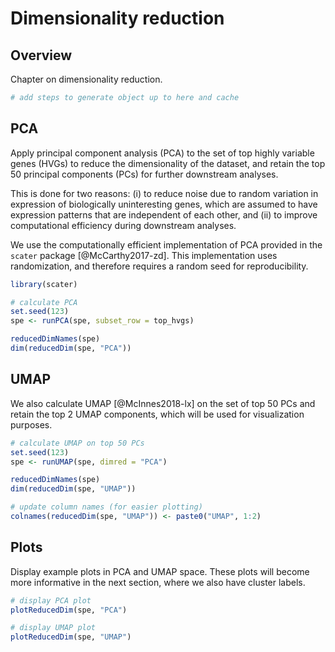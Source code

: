 # Dimensionality reduction {#dimensionality_reduction}


## Overview

Chapter on dimensionality reduction.

```r
# add steps to generate object up to here and cache
```



## PCA

Apply principal component analysis (PCA) to the set of top highly variable genes (HVGs) to reduce the dimensionality of the dataset, and retain the top 50 principal components (PCs) for further downstream analyses.

This is done for two reasons: (i) to reduce noise due to random variation in expression of biologically uninteresting genes, which are assumed to have expression patterns that are independent of each other, and (ii) to improve computational efficiency during downstream analyses.

We use the computationally efficient implementation of PCA provided in the `scater` package [@McCarthy2017-zd]. This implementation uses randomization, and therefore requires a random seed for reproducibility.

```r
library(scater)

# calculate PCA
set.seed(123)
spe <- runPCA(spe, subset_row = top_hvgs)

reducedDimNames(spe)
dim(reducedDim(spe, "PCA"))
```



## UMAP

We also calculate UMAP [@McInnes2018-lx] on the set of top 50 PCs and retain the top 2 UMAP components, which will be used for visualization purposes.

```r
# calculate UMAP on top 50 PCs
set.seed(123)
spe <- runUMAP(spe, dimred = "PCA")

reducedDimNames(spe)
dim(reducedDim(spe, "UMAP"))

# update column names (for easier plotting)
colnames(reducedDim(spe, "UMAP")) <- paste0("UMAP", 1:2)
```



## Plots

Display example plots in PCA and UMAP space. These plots will become more informative in the next section, where we also have cluster labels.

```r
# display PCA plot
plotReducedDim(spe, "PCA")
```

```r
# display UMAP plot
plotReducedDim(spe, "UMAP")
```


